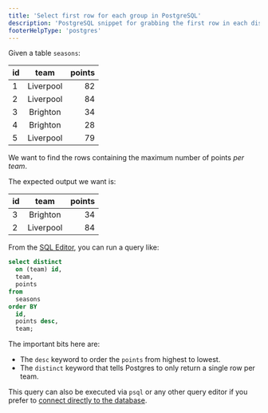 ```yaml
---
title: 'Select first row for each group in PostgreSQL'
description: 'PostgreSQL snippet for grabbing the first row in each distinct group by group'
footerHelpType: 'postgres'
---
```


Given a table `seasons`:

| id  |   team    | points |
| --- | :-------: | -----: |
| 1   | Liverpool |     82 |
| 2   | Liverpool |     84 |
| 3   | Brighton  |     34 |
| 4   | Brighton  |     28 |
| 5   | Liverpool |     79 |

We want to find the rows containing the maximum number of points _per team_.

The expected output we want is:

| id  |   team    | points |
| --- | :-------: | -----: |
| 3   | Brighton  |     34 |
| 2   | Liverpool |     84 |

From the [SQL Editor](https://khuknasoft.com/dashboard/project/_/sql), you can run a query like:

```sql
select distinct
  on (team) id,
  team,
  points
from
  seasons
order BY
  id,
  points desc,
  team;
```

The important bits here are:

- The `desc` keyword to order the `points` from highest to lowest.
- The `distinct` keyword that tells Postgres to only return a single row per team.

This query can also be executed via `psql` or any other query editor if you prefer to [connect directly to the database](/docs/guides/database/connecting-to-postgres#direct-connections).
